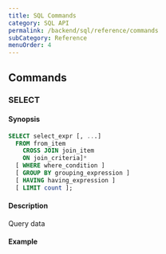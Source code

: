 ```yaml
---
title: SQL Commands
category: SQL API
permalink: /backend/sql/reference/commands
subCategory: Reference
menuOrder: 4
---
```


## Commands

### SELECT

#### Synopsis

```sql
SELECT select_expr [, ...]
  FROM from_item
    CROSS JOIN join_item
    ON join_criteria]*
  [ WHERE where_condition ]
  [ GROUP BY grouping_expression ]
  [ HAVING having_expression ]
  [ LIMIT count ];
```

#### Description

Query data

#### Example

